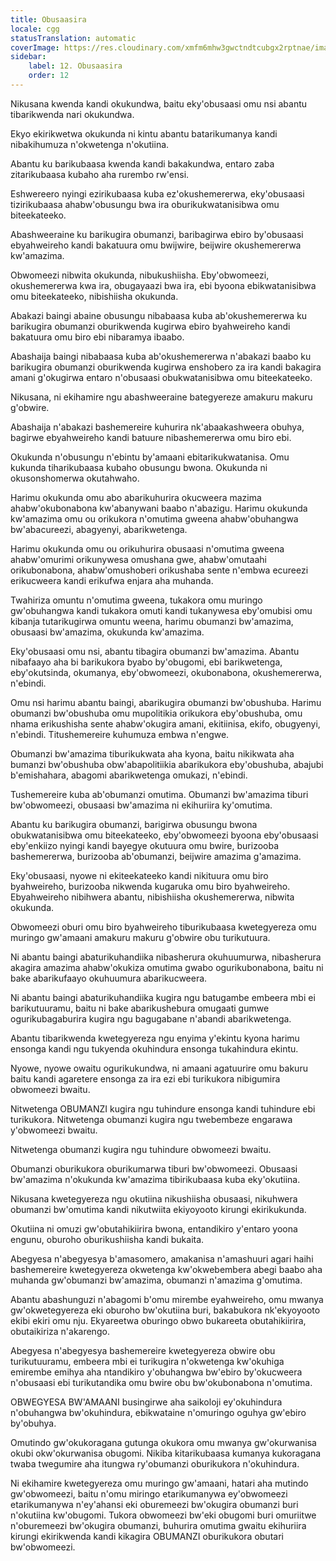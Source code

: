 ```yaml
---
title: Obusaasira
locale: cgg
statusTranslation: automatic
coverImage: https://res.cloudinary.com/xmfm6mhw3gwctndtcubgx2rptnae/image/upload/v1740337243/small_cover_educacion_fundamental_a051170f1c.webp
sidebar:
    label: 12. Obusaasira
    order: 12
---
```

Nikusana kwenda kandi okukundwa, baitu eky'obusaasi omu nsi abantu tibarikwenda nari okukundwa.

Ekyo ekirikwetwa okukunda ni kintu abantu batarikumanya kandi nibakihumuza n'okwetenga n'okutiina.

Abantu ku barikubaasa kwenda kandi bakakundwa, entaro zaba zitarikubaasa kubaho aha rurembo rw'ensi.

Eshwereero nyingi ezirikubaasa kuba ez'okushemererwa, eky'obusaasi tizirikubaasa ahabw'obusungu bwa ira oburikukwatanisibwa omu biteekateeko.

Abashweeraine ku barikugira obumanzi, baribagirwa ebiro by'obusaasi ebyahweireho kandi bakatuura omu bwijwire, beijwire okushemererwa kw'amazima.

Obwomeezi nibwita okukunda, nibukushiisha. Eby'obwomeezi, okushemererwa kwa ira, obugayaazi bwa ira, ebi byoona ebikwatanisibwa omu biteekateeko, nibishiisha okukunda.

Abakazi baingi abaine obusungu nibabaasa kuba ab'okushemererwa ku barikugira obumanzi oburikwenda kugirwa ebiro byahweireho kandi bakatuura omu biro ebi nibaramya ibaabo.

Abashaija baingi nibabaasa kuba ab'okushemererwa n'abakazi baabo ku barikugira obumanzi oburikwenda kugirwa enshobero za ira kandi bakagira amani g'okugirwa entaro n'obusaasi obukwatanisibwa omu biteekateeko.

Nikusana, ni ekihamire ngu abashweeraine bategyereze amakuru makuru g'obwire.

Abashaija n'abakazi bashemereire kuhurira nk'abaakashweera obuhya, bagirwe ebyahweireho kandi batuure nibashemererwa omu biro ebi.

Okukunda n'obusungu n'ebintu by'amaani ebitarikukwatanisa. Omu kukunda tiharikubaasa kubaho obusungu bwona. Okukunda ni okusonshomerwa okutahwaho.

Harimu okukunda omu abo abarikuhurira okucweera mazima ahabw'okubonabona kw'abanywani baabo n'abazigu. Harimu okukunda kw'amazima omu ou orikukora n'omutima gweena ahabw'obuhangwa bw'abacureezi, abagyenyi, abarikwetenga.

Harimu okukunda omu ou orikuhurira obusaasi n'omutima gweena ahabw'omurimi orikunywesa omushana gwe, ahabw'omutaahi orikubonabona, ahabw'omushoberi orikushaba sente n'embwa ecureezi erikucweera kandi erikufwa enjara aha muhanda.

Twahiriza omuntu n'omutima gweena, tukakora omu muringo gw'obuhangwa kandi tukakora omuti kandi tukanywesa eby'omubisi omu kibanja tutarikugirwa omuntu weena, harimu obumanzi bw'amazima, obusaasi bw'amazima, okukunda kw'amazima.

Eky'obusaasi omu nsi, abantu tibagira obumanzi bw'amazima. Abantu nibafaayo aha bi barikukora byabo by'obugomi, ebi barikwetenga, eby'okutsinda, okumanya, eby'obwomeezi, okubonabona, okushemererwa, n'ebindi.

Omu nsi harimu abantu baingi, abarikugira obumanzi bw'obushuba. Harimu obumanzi bw'obushuba omu mupolitikia orikukora eby'obushuba, omu nhama erikushisha sente ahabw'okugira amani, ekitiinisa, ekifo, obugyenyi, n'ebindi. Titushemereire kuhumuza embwa n'engwe.

Obumanzi bw'amazima tiburikukwata aha kyona, baitu nikikwata aha bumanzi bw'obushuba obw'abapolitiikia abarikukora eby'obushuba, abajubi b'emishahara, abagomi abarikwetenga omukazi, n'ebindi.

Tushemereire kuba ab'obumanzi omutima. Obumanzi bw'amazima tiburi bw'obwomeezi, obusaasi bw'amazima ni ekihuriira ky'omutima.

Abantu ku barikugira obumanzi, barigirwa obusungu bwona obukwatanisibwa omu biteekateeko, eby'obwomeezi byoona eby'obusaasi eby'enkiizo nyingi kandi bayegye okutuura omu bwire, burizooba bashemererwa, burizooba ab'obumanzi, beijwire amazima g'amazima.

Eky'obusaasi, nyowe ni ekiteekateeko kandi nikituura omu biro byahweireho, burizooba nikwenda kugaruka omu biro byahweireho. Ebyahweireho nibihwera abantu, nibishiisha okushemererwa, nibwita okukunda.

Obwomeezi oburi omu biro byahweireho tiburikubaasa kwetegyereza omu muringo gw'amaani amakuru makuru g'obwire obu turikutuura.

Ni abantu baingi abaturikuhandiika nibasherura okuhuumurwa, nibasherura akagira amazima ahabw'okukiza omutima gwabo ogurikubonabona, baitu ni bake abarikufaayo okuhuumura abarikucweera.

Ni abantu baingi abaturikuhandiika kugira ngu batugambe embeera mbi ei barikutuuramu, baitu ni bake abarikushebura omugaati gumwe ogurikubagaburira kugira ngu bagugabane n'abandi abarikwetenga.

Abantu tibarikwenda kwetegyereza ngu enyima y'ekintu kyona harimu ensonga kandi ngu tukyenda okuhindura ensonga tukahindura ekintu.

Nyowe, nyowe owaitu ogurikukundwa, ni amaani agatuurire omu bakuru baitu kandi agaretere ensonga za ira ezi ebi turikukora nibigumira obwomeezi bwaitu.

Nitwetenga OBUMANZI kugira ngu tuhindure ensonga kandi tuhindure ebi turikukora. Nitwetenga obumanzi kugira ngu twebembeze engarawa y'obwomeezi bwaitu.

Nitwetenga obumanzi kugira ngu tuhindure obwomeezi bwaitu.

Obumanzi oburikukora oburikumarwa tiburi bw'obwomeezi. Obusaasi bw'amazima n'okukunda kw'amazima tibirikubaasa kuba eky'okutiina.

Nikusana kwetegyereza ngu okutiina nikushiisha obusaasi, nikuhwera obumanzi bw'omutima kandi nikutwiita ekiyoyooto kirungi ekirikukunda.

Okutiina ni omuzi gw'obutahikiirira bwona, entandikiro y'entaro yoona engunu, oburoho oburikushiisha kandi bukaita.

Abegyesa n'abegyesya b'amasomero, amakanisa n'amashuuri agari haihi bashemereire kwetegyereza okwetenga kw'okwebembera abegi baabo aha muhanda gw'obumanzi bw'amazima, obumanzi n'amazima g'omutima.

Abantu abashunguzi n'abagomi b'omu mirembe eyahweireho, omu mwanya gw'okwetegyereza eki oburoho bw'okutiina buri, bakabukora nk'ekyoyooto ekibi ekiri omu nju. Ekyareetwa oburingo obwo bukareeta obutahikiirira, obutaikiriza n'akarengo.

Abegyesa n'abegyesya bashemereire kwetegyereza obwire obu turikutuuramu, embeera mbi ei turikugira n'okwetenga kw'okuhiga emirembe emihya aha ntandikiro y'obuhangwa bw'ebiro by'okucweera n'obusaasi ebi turikutandika omu bwire obu bw'okubonabona n'omutima.

OBWEGYESA BW'AMAANI busingirwe aha saikoloji ey'okuhindura n'obuhangwa bw'okuhindura, ebikwataine n'omuringo oguhya gw'ebiro by'obuhya.

Omutindo gw'okukoragana gutunga okukora omu mwanya gw'okurwanisa okubi okw'okurwanisa obugomi. Nikiba kitarikubaasa kumanya kukoragana twaba twegumire aha itungwa ry'obumanzi oburikukora n'okuhindura.

Ni ekihamire kwetegyereza omu muringo gw'amaani, hatari aha mutindo gw'obwomeezi, baitu n'omu miringo etarikumanywa ey'obwomeezi etarikumanywa n'ey'ahansi eki oburemeezi bw'okugira obumanzi buri n'okutiina kw'obugomi. Tukora obwomeezi bw'eki obugomi buri omuriitwe n'oburemeezi bw'okugira obumanzi, buhurira omutima gwaitu ekihuriira kirungi ekirikwenda kandi kikagira OBUMANZI oburikukora obutari bw'obwomeezi.

